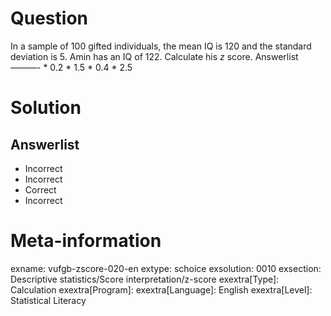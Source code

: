 Question
========

In a sample of 100 gifted individuals, the mean IQ is 120 and the standard deviation is 5. Amin has an IQ of 122. Calculate his *z* score. 
Answerlist
----------
* 0.2
* 1.5
* 0.4
* 2.5

Solution
========

Answerlist
----------
* Incorrect
* Incorrect
* Correct
* Incorrect

Meta-information
================
exname: vufgb-zscore-020-en
extype: schoice
exsolution: 0010
exsection: Descriptive statistics/Score interpretation/z-score
exextra[Type]: Calculation
exextra[Program]: 
exextra[Language]: English
exextra[Level]: Statistical Literacy
